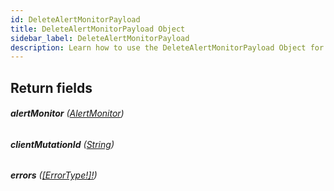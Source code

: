 ```yaml
---
id: DeleteAlertMonitorPayload
title: DeleteAlertMonitorPayload Object
sidebar_label: DeleteAlertMonitorPayload
description: Learn how to use the DeleteAlertMonitorPayload Object for Builder's API.
---
```


## Return fields

###### <b>alertMonitor</b> ([AlertMonitor](/composer/builder/api/schema/object/AlertMonitor.mdx))

###### <b>clientMutationId</b> ([String](/composer/builder/api/schema/scalar/String.mdx))

###### <b>errors</b> ([[ErrorType!]!](/composer/builder/api/schema/object/ErrorType.mdx))
